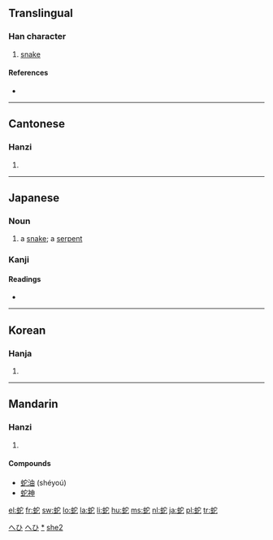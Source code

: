 ==Translingual==

===Han character===
{{Han char|rn=142|rad=虫|as=05|sn=11|four=5311<sub>1</sub>|canj=中戈十心 (LIJP)}}

# [[snake]]

====References====
* {{Han ref|kx=1080.200|dkj=32964|dj=1548.360|hdz=42845.080|uh=86C7|ud=34503|bh=B344|bd=45892}}

----

==Cantonese==

===Hanzi===
{{yue-hanzi|jyut=|y=[[se4]], [[yi4]]}}

# {{defn|Cantonese}}

----

==Japanese==

===Noun===
{{ja-noun|k|hira=へび|rom=hebi|hidx=へひ}}

# a [[snake]]; a [[serpent]]

===Kanji===
{{ja-kanji|grade=c|rs=虫05}}

====Readings====
* {{ja-readings|on=[[じゃ]] (ja), [[い]] (i), [[だ]] (da)|kun=[[へび]] (hebi), [[くちなわ]] (kuchinawa)}}

[[Category:1000 Japanese basic words|へひ]]
[[Category:ja:Reptiles|へひ]]
[[Category:ja:Snakes|*]]

----

==Korean==

===Hanja===
{{ko-hanja|hangeul=[[사]], [[이]]|eumhun=|rv=sa, i|mr=sa, i|y=sa, i}}

# {{defn|Korean}}

----

==Mandarin==

===Hanzi===
{{cmn-hanzi|pin=[[chí]] ([[chi2]]), [[shé]] ([[she2]]), [[tuó]] ([[tuo2]]), [[yí]] ([[yi2]])|wg=[[ch'ih2|ch'ih<sup>2</sup>]], [[she2|she<sup>2</sup>]], [[t'o2|t'o<sup>2</sup>]], [[i2|i<sup>2</sup>]]}}

# {{defn|Mandarin}}

====Compounds====
* [[蛇油]] (shéyoú)
* [[蛇神]]

[[Category:zh:Reptiles|she2]]

[[el:蛇]]
[[fr:蛇]]
[[sw:蛇]]
[[lo:蛇]]
[[la:蛇]]
[[li:蛇]]
[[hu:蛇]]
[[ms:蛇]]
[[nl:蛇]]
[[ja:蛇]]
[[pl:蛇]]
[[tr:蛇]]